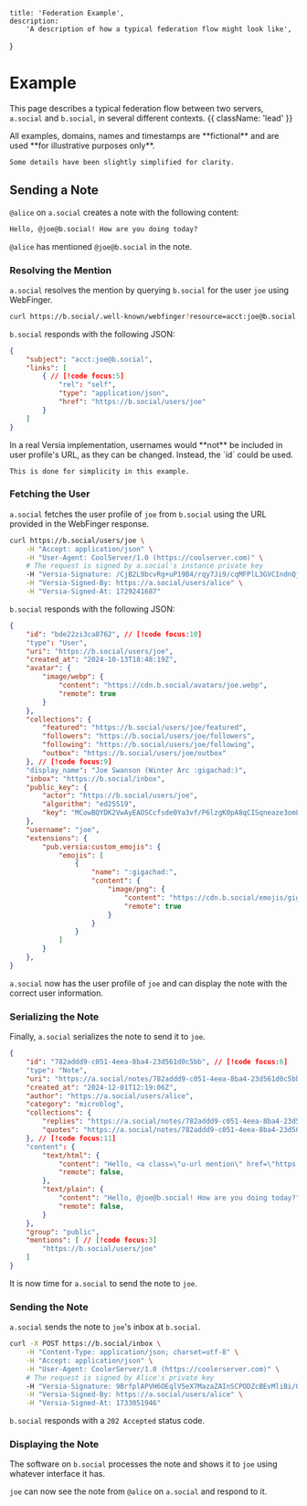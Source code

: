     title: 'Federation Example',
    description:
        'A description of how a typical federation flow might look like',
}

# Example

This page describes a typical federation flow between two servers, `a.social` and `b.social`, in several different contexts. {{ className: 'lead' }}

<Note>
    All examples, domains, names and timestamps are **fictional** and are used **for illustrative purposes only**.

    Some details have been slightly simplified for clarity.
</Note>

## Sending a Note

`@alice` on `a.social` creates a note with the following content:

```markdown
Hello, @joe@b.social! How are you doing today?
```

`@alice` has mentioned `@joe@b.social` in the note.

### Resolving the Mention

`a.social` resolves the mention by querying `b.social` for the user `joe` using WebFinger.

```bash {{ title: "cURL example" }}
curl https://b.social/.well-known/webfinger?resource=acct:joe@b.social -H "Accept: application/json"
```

`b.social` responds with the following JSON:

```json
{
    "subject": "acct:joe@b.social",
    "links": [
        { // [!code focus:5]
            "rel": "self",
            "type": "application/json",
            "href": "https://b.social/users/joe"
        }
    ]
}
```

<Note>
    In a real Versia implementation, usernames would **not** be included in user profile's URL, as they can be changed. Instead, the `id` could be used.
    
    This is done for simplicity in this example. 
</Note>

### Fetching the User

`a.social` fetches the user profile of `joe` from `b.social` using the URL provided in the WebFinger response.

```bash
curl https://b.social/users/joe \
    -H "Accept: application/json" \
    -H "User-Agent: CoolServer/1.0 (https://coolserver.com)" \
    # The request is signed by a.social's instance private key
    -H "Versia-Signature: /CjB2L9bcvRg+uP19B4/rqy7Ji9/cqMFPlL3GVCIndnQjYyOpBzJEAl9weDnXm7Jrqa3y6sBC+EYWKThO2r9Bw==" \
    -H "Versia-Signed-By: https://a.social/users/alice" \
    -H "Versia-Signed-At: 1729241687"
```

`b.social` responds with the following JSON:

```json
{
    "id": "bde22zi3ca8762", // [!code focus:10]
    "type": "User",
    "uri": "https://b.social/users/joe",
    "created_at": "2024-10-13T18:48:19Z",
    "avatar": {
        "image/webp": {
            "content": "https://cdn.b.social/avatars/joe.webp",
            "remote": true
        }
    },
    "collections": {
        "featured": "https://b.social/users/joe/featured",
        "followers": "https://b.social/users/joe/followers",
        "following": "https://b.social/users/joe/following",
        "outbox": "https://b.social/users/joe/outbox"
    }, // [!code focus:9]
    "display_name": "Joe Swanson (Winter Arc :gigachad:)",
    "inbox": "https://b.social/inbox",
    "public_key": {
        "actor": "https://b.social/users/joe",
        "algorithm": "ed25519",
        "key": "MCowBQYDK2VwAyEAOSCcfsde0Ya3vf/P6lzgK0pA8qCISqneaze3omLlQCQ="
    },
    "username": "joe",
    "extensions": {
        "pub.versia:custom_emojis": {
            "emojis": [
                {
                    "name": ":gigachad:",
                    "content": {
                        "image/png": {
                            "content": "https://cdn.b.social/emojis/gigachad.png",
                            "remote": true
                        }
                    }
                }
            ]
        }
    },
}
```

`a.social` now has the user profile of `joe` and can display the note with the correct user information.

### Serializing the Note

Finally, `a.social` serializes the note to send it to `joe`.

```json
{
    "id": "782addd9-c051-4eea-8ba4-23d561d0c5bb", // [!code focus:6]
    "type": "Note",
    "uri": "https://a.social/notes/782addd9-c051-4eea-8ba4-23d561d0c5bb",
    "created_at": "2024-12-01T12:19:06Z",
    "author": "https://a.social/users/alice",
    "category": "microblog",
    "collections": {
        "replies": "https://a.social/notes/782addd9-c051-4eea-8ba4-23d561d0c5bb/replies",
        "quotes": "https://a.social/notes/782addd9-c051-4eea-8ba4-23d561d0c5bb/quotes"
    }, // [!code focus:11]
    "content": {
        "text/html": {
            "content": "Hello, <a class=\"u-url mention\" href=\"https://b.social/users/joe\">@joe@b.social</a>! How are you doing today?",
            "remote": false,
        },
        "text/plain": {
            "content": "Hello, @joe@b.social! How are you doing today?",
            "remote": false,
        }
    },
    "group": "public",
    "mentions": [ // [!code focus:3]
        "https://b.social/users/joe"
    ]
}
```

It is now time for `a.social` to send the note to `joe`.

### Sending the Note

`a.social` sends the note to `joe`'s inbox at `b.social`.

```bash
curl -X POST https://b.social/inbox \
    -H "Content-Type: application/json; charset=utf-8" \
    -H "Accept: application/json" \
    -H "User-Agent: CoolerServer/1.0 (https://coolerserver.com)" \
    # The request is signed by Alice's private key
    -H "Versia-Signature: 9BrfplAPVH6OEqlV5eX7MazaZAInSCPODZcBEvMliBi/OwfbCAsezlb0O9jUX9ZcbBA68ThA4WUgS9V+42rfAQ==" \
    -H "Versia-Signed-By: https://a.social/users/alice" \
    -H "Versia-Signed-At: 1733051946"
```

`b.social` responds with a `202 Accepted` status code.

### Displaying the Note

The software on `b.social` processes the note and shows it to `joe` using whatever interface it has.

`joe` can now see the note from `@alice` on `a.social` and respond to it.